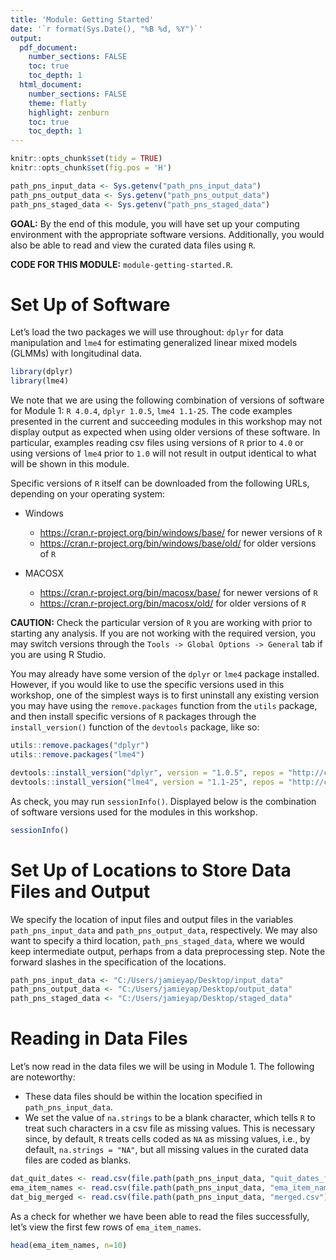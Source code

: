 ```yaml
---
title: 'Module: Getting Started'
date: '`r format(Sys.Date(), "%B %d, %Y")`'
output: 
  pdf_document:
    number_sections: FALSE
    toc: true
    toc_depth: 1
  html_document:
    number_sections: FALSE
    theme: flatly
    highlight: zenburn
    toc: true
    toc_depth: 1
---
```


```r
knitr::opts_chunk$set(tidy = TRUE)
knitr::opts_chunk$set(fig.pos = 'H')
```

```r
path_pns_input_data <- Sys.getenv("path_pns_input_data")
path_pns_output_data <- Sys.getenv("path_pns_output_data")
path_pns_staged_data <- Sys.getenv("path_pns_staged_data")
```


**GOAL:** By the end of this module, you will have set up your computing environment with the appropriate software versions. Additionally, you would also be able to read and view the curated data files using `R`.

**CODE FOR THIS MODULE:** `module-getting-started.R`.


# Set Up of Software

Let's load the two packages we will use throughout: `dplyr` for data manipulation and `lme4` for estimating generalized linear mixed models (GLMMs) with longitudinal data. 

```r
library(dplyr)
library(lme4)
```

We note that we are using the following combination of versions of software for Module 1: `R 4.0.4`, `dplyr 1.0.5`, `lme4 1.1-25`. The code examples presented in the current and succeeding modules in this workshop may not display output as expected when using older versions of these software. In particular, examples reading csv files using versions of `R` prior to `4.0` or using versions of `lme4` prior to `1.0` will not result in output identical to what will be shown in this module.

Specific versions of `R` itself can be downloaded from the following URLs, depending on your operating system:

* Windows 

  - [https://cran.r-project.org/bin/windows/base/](https://cran.r-project.org/bin/windows/base/) for newer versions of `R`
  - [https://cran.r-project.org/bin/windows/base/old/](https://cran.r-project.org/bin/windows/base/old/) for older versions of `R`

* MACOSX

  - [https://cran.r-project.org/bin/macosx/base/](https://cran.r-project.org/bin/macosx/base/) for newer versions of `R`
  - [https://cran.r-project.org/bin/macosx/old/](https://cran.r-project.org/bin/macosx/old/) for older versions of `R`

**CAUTION:** Check the particular version of `R` you are working with prior to starting any analysis. If you are not working with the required version, you may switch versions through the `Tools -> Global Options -> General` tab if you are using R Studio.

You may already have some version of the `dplyr` or `lme4` package installed. However, if you would like to use the specific versions used in this workshop, one of the simplest ways is to first uninstall any existing version you may have using the `remove.packages` function from the `utils` package, and then install specific versions of `R` packages through the `install_version()` function of the `devtools` package, like so:

```r
utils::remove.packages("dplyr")
utils::remove.packages("lme4")

devtools::install_version("dplyr", version = "1.0.5", repos = "http://cran.us.r-project.org")
devtools::install_version("lme4", version = "1.1-25", repos = "http://cran.us.r-project.org")
```

As check, you may run `sessionInfo()`. Displayed below is the combination of software versions used for the modules in this workshop.

```r
sessionInfo()
```

# Set Up of Locations to Store Data Files and Output

We specify the location of input files and output files in the variables `path_pns_input_data` and `path_pns_output_data`, respectively. We may also want to specify a third location, `path_pns_staged_data`, where we would keep intermediate output, perhaps from a data preprocessing step. Note the forward slashes in the specification of the locations.


```r
path_pns_input_data <- "C:/Users/jamieyap/Desktop/input_data"
path_pns_output_data <- "C:/Users/jamieyap/Desktop/output_data"
path_pns_staged_data <- "C:/Users/jamieyap/Desktop/staged_data"
```

# Reading in Data Files

Let's now read in the data files we will be using in Module 1. The following are noteworthy:

* These data files should be within the location specified in `path_pns_input_data`.
* We set the value of `na.strings` to be a blank character, which tells `R` to treat such characters in a csv file as missing values. This is necessary since, by default, `R` treats cells coded as `NA` as missing values, i.e., by default, `na.strings = "NA"`, but all missing values in the curated data files are coded as blanks.

```r
dat_quit_dates <- read.csv(file.path(path_pns_input_data, "quit_dates_final.csv"), header = TRUE, na.strings = "")
ema_item_names <- read.csv(file.path(path_pns_input_data, "ema_item_names.csv"), header = TRUE, na.strings = "")
dat_big_merged <- read.csv(file.path(path_pns_input_data, "merged.csv"), header = TRUE, na.strings = "")
```

As a check for whether we have been able to read the files successfully, let's view the first few rows of `ema_item_names`. 

```r
head(ema_item_names, n=10)
```



